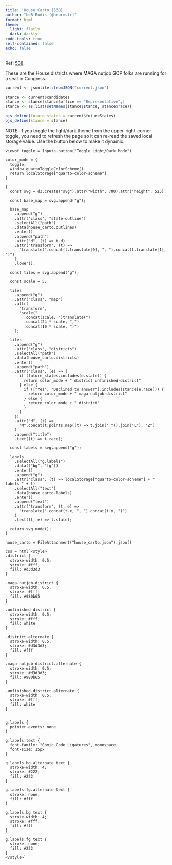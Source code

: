 ```yaml
---
title: 'House Carto (538)'
author: "boB Rudis (@hrbrmstr)"
format: html
theme:
  light: flatly
  dark: darkly
code-tools: true
self-contained: false
echo: false
---
```


Ref: [538](https://projects.fivethirtyeight.com/2022-election-forecast/house/).

These are the House districts where MAGA nutjob GOP folks are running for a seat in Congress.

```r
current <- jsonlite::fromJSON("current.json")

stance <- current$candidates
stance <- stance[stance$office == "Representative",]
stance <- as.list(setNames(stance$stance, stance$race))
```

```r
ojs_define(future_states = current$futureStates)
ojs_define(stance = stance)
```

NOTE: If you toggle the light/dark theme from the upper-right-corner toggle, you need to refresh the page so it can re-read the saved local storage value. Use the button below to make it dynamic.

```ojs
viewof toggle = Inputs.button("Toggle Light/Dark Mode")
```

```ojs
color_mode = {
  toggle;
  window.quartoToggleColorScheme()
  return localStorage["quarto-color-scheme"]
}

```

```ojs
{
  const svg = d3.create("svg").attr("width", 700).attr("height", 525);

  const base_map = svg.append("g");

  base_map
    .append("g")
    .attr("class", "state-outline")
    .selectAll("path")
    .data(house_carto.outlines)
    .enter()
    .append("path")
    .attr("d", (t) => t.d)
    .attr("transform", (t) =>
      "translate(".concat(t.translate[0], ", ").concat(t.translate[1], ")")
    )
    .lower();

  const tiles = svg.append("g");

  const scale = 5;

  tiles
    .append("g")
    .attr("class", "map")
    .attr(
      "transform",
      "scale("
        .concat(scale, ")translate(")
        .concat(24 * scale, ",")
        .concat(10 * scale, ")")
    );

  tiles
    .append("g")
    .attr("class", "districts")
    .selectAll("path")
    .data(house_carto.districts)
    .enter()
    .append("path")
    .attr("class", (e) => {
      if (future_states.includes(e.state)) {
        return color_mode + " district unfinished-district"
      } else {
        if (["Yes", "Declined to answer"].includes(stance[e.race])) {
          return color_mode + " maga-nutjob-district"
        } else {
          return color_mode + " district"
        }
      }
    })
    .attr("d", (t) =>
      "M".concat(t.points.map((t) => t.join(" ")).join("L"), "Z")
    )
    .append("title")
    .text((t) => t.race);

  const labels = svg.append("g");

  labels
    .selectAll("g.labels")
    .data(["bg", "fg"])
    .enter()
    .append("g")
    .attr("class", (t) => localStorage["quarto-color-scheme"] + " labels " + t)
    .selectAll("text")
    .data(house_carto.labels)
    .enter()
    .append("text")
    .attr("transform", (t, e) =>
      "translate(".concat(t.x, ", ").concat(t.y, ")")
    )
    .text((t, e) => t.state);

  return svg.node();
}
```

```ojs
house_carto = FileAttachment("house_carto.json").json()
```

```ojs
css = html`<style>
.district {
  stroke-width: 0.5;
  stroke: #fff;
  fill: #d3d3d3
}

.maga-nutjob-district {
  stroke-width: 0.5;
  stroke: #fff;
  fill: #980b65
}

.unfinished-district {
  stroke-width: 0.5;
  stroke: #fff;
  fill: white
}

.district.alternate {
  stroke-width: 0.5;
  stroke: #d3d3d3;
  fill: #fff
}

.maga-nutjob-district.alternate {
  stroke-width: 0.5;
  stroke: #d3d3d3;
  fill: #980b65
}

.unfinished-district.alternate {
  stroke-width: 0.5;
  stroke: #fff;
  fill: white
}


g.labels {
  pointer-events: none
}

g.labels text {
  font-family: "Comic Code Ligatures", monospace;
  font-size: 15px
}

g.labels.bg.alternate text {
  stroke-width: 4;
  stroke: #222;
  fill: #222
}

g.labels.fg.alternate text {
  stroke: none;
  fill: #fff
}

g.labels.bg text {
  stroke-width: 4;
  stroke: #fff;
  fill: #fff
}

g.labels.fg text {
  stroke: none;
  fill: #222
}
</style>`
```


